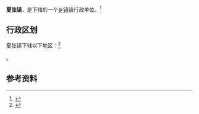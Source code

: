 {{中国乡级行政区|37/09/11/107/000
|景观照片文件名 = 夏张镇街头 03.jpg
|景观照片大小   = 200px
|景观照片描述   = 夏张镇街头
}}

'''夏张镇'''，是{{PRC admin/fullname|37/09/11/107/000|3}}下辖的一个[[乡镇|乡镇]]级行政单位。<ref>{{PRC admin/ref sgc|{{PRC admin/parent|37/09/11/107/000}}}}</ref>

== 行政区划 ==

夏张镇下辖以下地区：<ref>{{PRC admin/ref sgc|37/09/11/107/000}}</ref>

{{PRC admin/children|37/09/11/107/000}}。

== 参考资料 ==

{{reflist}}

{{行政区划小作品}}
{{PRC admin/navcat|37/09/11/107/000}}